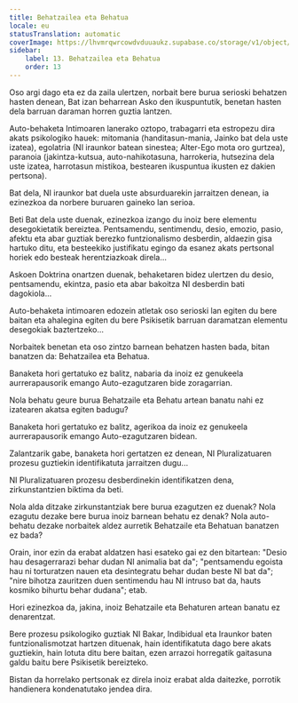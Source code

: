 ```yaml
---
title: Behatzailea eta Behatua
locale: eu
statusTranslation: automatic
coverImage: https://lhvmrqwrcowdvduuaukz.supabase.co/storage/v1/object/public/strapi-uploads/small_cover-tratado-de-psicologia-revolucionaria.webp-5e15e1cec4e0ebebcde5d7fc7565d8fd.webp
sidebar:
    label: 13. Behatzailea eta Behatua
    order: 13
---
```

Oso argi dago eta ez da zaila ulertzen, norbait bere burua serioski behatzen hasten denean, Bat izan beharrean Asko den ikuspuntutik, benetan hasten dela barruan daraman horren guztia lantzen.

Auto-behaketa Intimoaren lanerako oztopo, trabagarri eta estropezu dira akats psikologiko hauek: mitomania (handitasun-mania, Jainko bat dela uste izatea), egolatria (NI iraunkor batean sinestea; Alter-Ego mota oro gurtzea), paranoia (jakintza-kutsua, auto-nahikotasuna, harrokeria, hutsezina dela uste izatea, harrotasun mistikoa, bestearen ikuspuntua ikusten ez dakien pertsona).

Bat dela, NI iraunkor bat duela uste absurduarekin jarraitzen denean, ia ezinezkoa da norbere buruaren gaineko lan serioa.

Beti Bat dela uste duenak, ezinezkoa izango du inoiz bere elementu desegokietatik bereiztea. Pentsamendu, sentimendu, desio, emozio, pasio, afektu eta abar guztiak berezko funtzionalismo desberdin, aldaezin gisa hartuko ditu, eta besteekiko justifikatu egingo da esanez akats pertsonal horiek edo besteak herentziazkoak direla...

Askoen Doktrina onartzen duenak, behaketaren bidez ulertzen du desio, pentsamendu, ekintza, pasio eta abar bakoitza NI desberdin bati dagokiola...

Auto-behaketa intimoaren edozein atletak oso serioski lan egiten du bere baitan eta ahalegina egiten du bere Psikisetik barruan daramatzan elementu desegokiak baztertzeko...

Norbaitek benetan eta oso zintzo barnean behatzen hasten bada, bitan banatzen da: Behatzailea eta Behatua.

Banaketa hori gertatuko ez balitz, nabaria da inoiz ez genukeela aurrerapausorik emango Auto-ezagutzaren bide zoragarrian.

Nola behatu geure burua Behatzaile eta Behatu artean banatu nahi ez izatearen akatsa egiten badugu?

Banaketa hori gertatuko ez balitz, agerikoa da inoiz ez genukeela aurrerapausorik emango Auto-ezagutzaren bidean.

Zalantzarik gabe, banaketa hori gertatzen ez denean, NI Pluralizatuaren prozesu guztiekin identifikatuta jarraitzen dugu...

NI Pluralizatuaren prozesu desberdinekin identifikatzen dena, zirkunstantzien biktima da beti.

Nola alda ditzake zirkunstantziak bere burua ezagutzen ez duenak? Nola ezagutu dezake bere burua inoiz barnean behatu ez denak? Nola auto-behatu dezake norbaitek aldez aurretik Behatzaile eta Behatuan banatzen ez bada?

Orain, inor ezin da erabat aldatzen hasi esateko gai ez den bitartean: "Desio hau desagerrarazi behar dudan NI animalia bat da"; "pentsamendu egoista hau ni torturatzen nauen eta desintegratu behar dudan beste NI bat da"; "nire bihotza zauritzen duen sentimendu hau NI intruso bat da, hauts kosmiko bihurtu behar dudana"; etab.

Hori ezinezkoa da, jakina, inoiz Behatzaile eta Behaturen artean banatu ez denarentzat.

Bere prozesu psikologiko guztiak NI Bakar, Indibidual eta Iraunkor baten funtzionalismotzat hartzen dituenak, hain identifikatuta dago bere akats guztiekin, hain lotuta ditu bere baitan, ezen arrazoi horregatik gaitasuna galdu baitu bere Psikisetik bereizteko.

Bistan da horrelako pertsonak ez direla inoiz erabat alda daitezke, porrotik handienera kondenatutako jendea dira.

